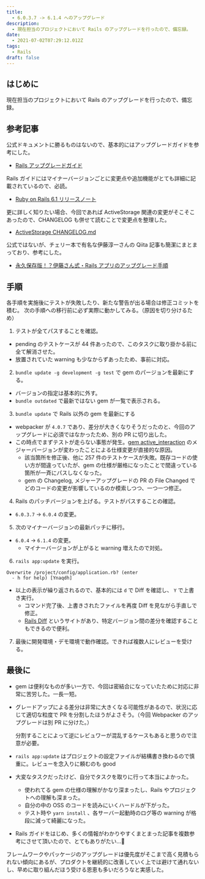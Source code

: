 ```yaml
---
title:
  - 6.0.3.7 -> 6.1.4 へのアップグレード
description:
  - 現在担当のプロジェクトにおいて Rails のアップグレードを行ったので、備忘録。
date:
  - 2021-07-02T07:29:12.012Z
tags:
  - Rails
draft: false
---
```


## はじめに

現在担当のプロジェクトにおいて Rails のアップグレードを行ったので、備忘録。

## 参考記事

公式ドキュメントに勝るものはないので、基本的にはアップグレードガイドを参考にした。

- [Rails アップグレードガイド](https://railsguides.jp/upgrading_ruby_on_rails.html)

Rails ガイドにはマイナーバージョンごとに変更点や追加機能がとても詳細に記載されているので、必読。

- [Ruby on Rails 6.1 リリースノート](https://railsguides.jp/6_1_release_notes.html)

更に詳しく知りたい場合、今回であれば ActiveStorage 関連の変更がそこそこあったので、CHANGELOG も併せて読むことで変更点を整理した。

- [ActiveStorage CHANGELOG.md](https://github.com/rails/rails/blob/6-1-stable/activestorage/CHANGELOG.md)

公式ではないが、チェリー本で有名な伊藤淳一さんの Qiita 記事も簡潔にまとまっており、参考にした。

- [永久保存版！？伊藤さん式・Rails アプリのアップグレード手順](https://qiita.com/jnchito/items/0ee47108972a0e302caf)

## 手順

各手順を実施後にテストが失敗したり、新たな警告が出る場合は修正コミットを積む。
次の手順への移行前に必ず実際に動かしてみる。（原因を切り分けるため）

1. テストが全てパスすることを確認。

- pending のテストケースが 44 件あったので、このタスクに取り掛かる前に全て解消させた。
- 放置されていた warning も少なからずあったため、事前に対応。

2. `bundle update -g development -g test` で gem のパージョンを最新にする。

- バージョンの指定は基本的に外す。
- `bundle outdated` で最新ではない gem が一覧で表示される。

3. `bundle update` で Rails 以外の gem を最新にする

- webpacker が `4.0.7` であり、差分が大きくなりそうだったのと、今回のアップグレードに必須ではなかったため、別の PR に切り出した。
- この時点でまずテストが走らない事態が発生。[gem active_interaction](https://github.com/AaronLasseigne/active_interaction) のメジャーバージョンが変わったことによる仕様変更が直接的な原因。
  - 該当箇所を修正後、他に 257 件のテストケースが失敗。既存コードの使い方が間違っていたが、gem の仕様が厳格になったことで間違っている箇所が一斉にパスしなくなった。
  - gem の Changelog, メジャーアップグレードの PR の File Changed でどのコードの変更が影響しているのか模索しつつ、一つ一つ修正。

4. Rails のパッチバージョンを上げる。テストがパスすることの確認。

- `6.0.3.7` -> `6.0.4` の変更。

5. 次のマイナーバージョンの最新パッチに移行。

- `6.0.4` -> `6.1.4` の変更。
  - マイナーバージョンが上がると warning 増えたので対処。

6. `rails app:update` を実行。

```shell
Overwrite /project/config/application.rb? (enter
  - h for help) [Ynaqdh]
```

- 以上の表示が繰り返されるので、基本的には `d` で Diff を確認し、 `Y` で上書き実行。
  - コマンド完了後、上書きされたファイルを再度 Diff を見ながら手直しで修正。
  - [Rails Diff](https://railsdiff.org/6.0.3.7/6.1.4) というサイトがあり、特定バージョン間の差分を確認することもできるので便利。

7. 最後に開発環境・デモ環境で動作確認。できれば複数人にレビューを受ける。

## 最後に

- gem は便利なものが多い一方で、今回は密結合になっていたために対応に非常に苦労した。一長一短。
- グレードアップによる差分は非常に大きくなる可能性があるので、状況に応じて適切な粒度で PR を分割したほうがよさそう。（今回 Webpacker のアップグレードは別 PR に分けた。）

  分割することによって逆にレビュワーが混乱するケースもあると思うので注意が必要。

- `rails app:update` はプロジェクトの設定ファイルが結構書き換わるので慎重に。レビューを念入りに頼むのも good
- 大変なタスクだったけど、自分でタスクを取りに行って本当によかった。
  - 使われてる gem の仕様の理解がかなり深まったし、Rails やプロジェクトへの理解も深まった。
  - 自分の中の OSS のコードを読みにいくハードルが下がった。
  - テスト時や `yarn install` 、各サーバー起動時のログ等の warning が格段に減って綺麗になった。
- Rails ガイドをはじめ、多くの情報がわかりやすくまとまった記事を複数参考にさせて頂いたので、とてもありがたい…🙏

フレームワークやパッケージのアップグレードは優先度がそこまで高く見積もられない傾向にあるが、プロダクトを継続的に改善していく上では避けて通れないし、早めに取り組んだほう受ける恩恵も多いだろうなと実感した。
